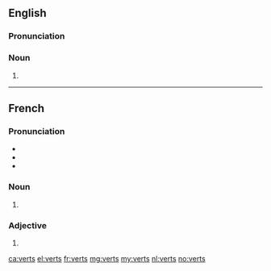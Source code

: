 ==English==

===Pronunciation===
{{rfp|lang=en}}
{{rfap|lang=en}}

===Noun===
{{head|en|plural}}

# {{plural of|vert|lang=en}}

----

==French==

===Pronunciation===
* {{IPA|/vɛʁ/|lang=fr}}
* {{homophones|vair|vaire|ver|verre|verres|vers|vert|lang=fr}}
* {{rhymes|ɛːʁ|lang=fr}}

===Noun===
{{head|fr|plural|g=m}}

# {{plural of|vert|lang=fr}}

===Adjective===
{{fr-adj-form}}

# {{masculine plural of|vert|lang=fr}}

[[ca:verts]]
[[el:verts]]
[[fr:verts]]
[[mg:verts]]
[[my:verts]]
[[nl:verts]]
[[no:verts]]